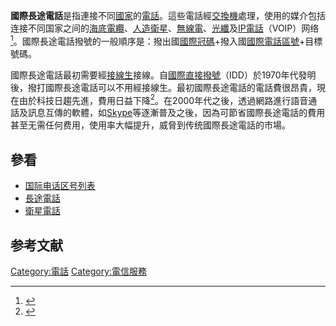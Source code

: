 '''國際長途電話'''是指連接不同[[國家|國家]]的[[電話|電話]]。這些電話經[[電話交換機|交換機]]處理，使用的媒介包括连接不同国家之间的[[海底電纜|海底電纜]]、[[人造衛星|人造衛星]]、[[無線電|無線電]]、[[光纖|光纖]]及[[IP電話|IP電話]]（VOIP）网络<ref name="李界家2004">{{cite book|author=李界家|title=智能建筑办公网络与通信技术|url=http://books.google.com/books?id=OxqXL80fxDwC&pg=PA141|year=2004|publisher=清华大学出版社有限公司|isbn=978-7-81082-187-2|pages=141–|access-date=2014-06-11|archive-date=2014-09-26|archive-url=https://web.archive.org/web/20140926154716/http://books.google.com/books?id=OxqXL80fxDwC&pg=PA141|dead-url=no}}</ref>。國際長途電話撥號的一般順序是：撥出國[[國際冠碼|國際冠碼]]+撥入國[[國際電話區號|國際電話區號]]+目標號碼。

國際長途電話最初需要經[[接線生|接線生]]接線。自[[國際直接撥號|國際直接撥號]]（IDD）於1970年代發明後，撥打國際長途電話可以不用經接線生。最初國際長途電話的電話費很昂貴，現在由於科技日趨先進，費用日益下降<ref name="东西文坊2014">{{cite book|author=东西文坊|title=旅游英语自助指南（有声书）|url=http://books.google.com/books?id=ZCefAwAAQBAJ&pg=PT111|date=23 May 2014|publisher=东西文坊|pages=111–|id=GGKEY:K9LTYY1LKDG|access-date=2014-06-11|archive-date=2014-07-29|archive-url=https://web.archive.org/web/20140729134232/http://books.google.com/books?id=ZCefAwAAQBAJ&pg=PT111|dead-url=no}}</ref>。在2000年代之後，透過網路進行語音通話及訊息互傳的軟體，如[[Skype|Skype]]等逐漸普及之後，因為可節省國際長途電話的費用甚至无需任何费用，使用率大幅提升，威脅到传统國際長途電話的市場。

==參看==
*[[国际电话区号列表|国际电话区号列表]]
*[[長途電話|長途電話]]
*[[衛星電話|衛星電話]]

==参考文献==
{{reflist}}
{{Authority control}}
{{com-stub}}
[[Category:電話|Category:電話]]
[[Category:電信服務|Category:電信服務]]